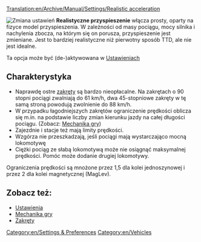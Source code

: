 [[Translation:en/Archive/Manual/Settings/Realistic acceleration]]

[[File:pl/Przyspieszenie realistyczne.png|frame|right|Zmiana ustawień]]
'''Realistyczne przyspieszenie''' włącza prosty, oparty na fizyce model przyspieszenia. W zależności od masy pociągu, mocy silnika i nachylenia zbocza, na którym się on porusza, przyspieszenie jest zmieniane. Jest to bardziej realistyczne niż pierwotny sposób TTD, ale nie jest idealne.

Ta opcja może być (de-)aktywowana w [[pl/Ustawienia/Pojazdy#Model przyspieszania pociągu|Ustawieniach]]

==Charakterystyka==
* Naprawdę ostre [[pl/Community/Zakręty|zakręty]] są bardzo nieopłacalne. Na zakrętach o 90 stopni pociągi zwalniają do 61 km/h, dwa 45-stopniowe zakręty w tę samą stroną powodują zwolnienie do 88 km/h.
* W przypadku łagodniejszych zakrętów ograniczenie prędkości oblicza się m.in. na podstawie liczby zmian kierunku jazdy na całej długości pociągu. (Zobacz: [[pl/Manual/Game Mechanics/Main Page#Pociągi|Mechanika gry]])
* Zajezdnie i stacje też mają limity prędkości.
* Wzgórza nie przeszkadzają, jeśli pociągi mają wystarczająco mocną lokomotywę
* Ciężki pociąg ze słabą lokomotywą może nie osiągnąć maksymalnej prędkości. Pomóc może dodanie drugiej lokomotywy.

Ograniczenia prędkości są mnożone przez 1,5 dla kolei jednoszynowej i przez 2 dla kolei magnetycznej (MagLev).

==Zobacz też:==
* [[pl/Ustawienia/Pojazdy#Model przyspieszania pociągu|Ustawienia]]
* [[pl/Manual/Game Mechanics/Main Page#Pociągi|Mechanika gry]]
* [[pl/Community/Zakręty|Zakręty]]

[[Category:en/Settings & Preferences]]
[[Category:en/Vehicles]]